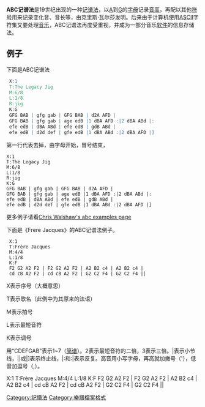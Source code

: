 {{multiple issues|
{{cleanup-jargon|time=2013-04-24T02:44:53+00:00}}
{{copyedit|time=2013-04-24T02:44:53+00:00}}
{{refimprove|time=2013-04-24T02:44:53+00:00}}
{{original research|time=2012-02-23T20:12:35+00:00}}
}}
'''ABC记谱法'''是19世纪出现的一种[[记谱法|记谱法]]，以[[A|A]]到[[G|G]]的[[字母|字母]]记录[[音高|音高]]，再配以其他[[符号|符号]]用来记录变化音、音长等，由克里斯·瓦尔莎发明。后来由于计算机使用[[ASCII|ASCII]]字符集又要处理[[音乐|音乐]]，ABC记谱法再度受重视，并成为一部分音乐[[软件|软件]]的信息存储法。

== 例子 ==
下面是ABC记谱法
<syntaxhighlight lang=ABC>
 X:1
 T:The Legacy Jig
 M:6/8
 L:1/8
 R:jig
 K:G
 GFG BAB | gfg gab | GFG BAB | d2A AFD |
 GFG BAB | gfg gab | age edB |1 dBA AFD :|2 dBA ABd |:
 efe edB | dBA ABd | efe edB | gdB ABd |
 efe edB | d2d def | gfe edB |1 dBA ABd :|2 dBA AFD |]
</syntaxhighlight>

第一行代表去掉，由字母开始，冒号结束，{{transF|indicate various aspects of the tune such as the index, when there are more than one tune in a file (X:), the title (T:), the time signature (M:), the default note length (L:), the type of tune (R:) and the key (K:). Lines following the key designation represent the tune. This example can be translated into traditional music notation using one of the abc conversion tools. For example, abcm2ps software produces output that looks like the following image:}}

<score lang="ABC">
 X:1
 T:The Legacy Jig
 M:6/8
 L:1/8
 R:jig
 K:G
 GFG BAB | gfg gab | GFG BAB | d2A AFD |
 GFG BAB | gfg gab | age edB |1 dBA AFD :|2 dBA ABd |:
 efe edB | dBA ABd | efe edB | gdB ABd |
 efe edB | d2d def | gfe edB |1 dBA ABd :|2 dBA AFD |]
</score>

更多例子请看[http://abcnotation.com/examples.html Chris Walshaw's abc examples page]{{Wayback|url=http://abcnotation.com/examples.html |date=20091001051112 }} {{transF|which displays almost extensively abc basic features, except rest that are noted "z".}}


下面是《Frere Jacques》的ABC记谱法例子。
<pre>
 X:1
 T:Frère Jacques
 M:4/4
 L:1/8
 K:F
 F2 G2 A2 F2 | F2 G2 A2 F2 | A2 B2 c4 | A2 B2 c4 |
 cd cB A2 F2 | cd cB A2 F2 | G2 C2 F4 | G2 C2 F4 ||
</pre>
X表示序号（大概意思）

T表示歌名（此例中为其原来的法语）

M表示拍号

L表示最短音符

K表示调号

用“CDEFGAB”表示1~7（[[简谱|简谱]]）。2表示最短音符的二倍，3表示三倍。|表示小节线，||或|]表示终止线，|:和:|表示反复。高音用小写字母，再高就加撇号（'），低音加逗号（,）。

<score lang="ABC">
X:1
T:Frère Jacques
M:4/4
L:1/8
K:F
F2 G2 A2 F2 | F2 G2 A2 F2 | A2 B2 c4 | A2 B2 c4 |
cd cB A2 F2 | cd cB A2 F2 | G2 C2 F4 | G2 C2 F4 ||
</score>

{{Musical notation}}

[[Category:記譜法|Category:記譜法]]
[[Category:樂譜檔案格式|Category:樂譜檔案格式]]